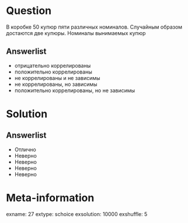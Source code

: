 Question
========
  В коробке 50 купюр пяти различных номиналов. Случайным образом достаются две купюры. Номиналы вынимаемых купюр
  

Answerlist
----------
*  отрицательно коррелированы
*  положительно коррелированы
*  не коррелированы и не зависимы
*  не коррелированы, но зависимы
*  положительно коррелированы, но не зависимы

Solution
========

Answerlist
----------
*  Отлично
*  Неверно
*  Неверно
*  Неверно
*  Неверно

Meta-information
================
exname: 27
extype: schoice
exsolution: 10000
exshuffle: 5
